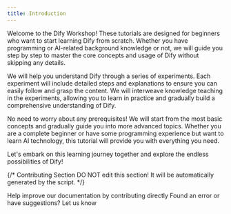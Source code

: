 ```yaml
---
title: Introduction
---
```


Welcome to the Dify Workshop! These tutorials are designed for beginners who want to start learning Dify from scratch. Whether you have programming or AI-related background knowledge or not, we will guide you step by step to master the core concepts and usage of Dify without skipping any details.

We will help you understand Dify through a series of experiments. Each experiment will include detailed steps and explanations to ensure you can easily follow and grasp the content. We will interweave knowledge teaching in the experiments, allowing you to learn in practice and gradually build a comprehensive understanding of Dify.

No need to worry about any prerequisites! We will start from the most basic concepts and gradually guide you into more advanced topics. Whether you are a complete beginner or have some programming experience but want to learn AI technology, this tutorial will provide you with everything you need.

Let's embark on this learning journey together and explore the endless possibilities of Dify!

{/*
Contributing Section
DO NOT edit this section!
It will be automatically generated by the script.
*/}

<CardGroup cols="2">
    <Card
        title="Edit this page"
        icon="pen-to-square"
        href="https://github.com/langgenius/dify-docs-mintlify/edit/main/en/workshop/README.mdx"
    >
        Help improve our documentation by contributing directly
    </Card>
    <Card
        title="Report an issue"
        icon="github"
        href="https://github.com/langgenius/dify-docs-mintlify/issues/new?title=Documentation%20Issue%3A%20&body=%23%23%20Issue%20Description%0A%3C%21--%20Please%20briefly%20describe%20the%20issue%20you%20found%20--%3E%0A%0A%23%23%20Page%20Link%0Ahttps%3A%2F%2Fgithub.com%2Flanggenius%2Fdify-docs-mintlify%2Fblob%2Fmain%2Fen/workshop%2FREADME.mdx%0A%0A%23%23%20Suggested%20Changes%0A%3C%21--%20If%20you%20have%20specific%20suggestions%20for%20changes%2C%20please%20describe%20them%20here%20--%3E%0A%0A%3C%21--%20Thank%20you%20for%20helping%20improve%20our%20documentation%21%20--%3E"
    >
        Found an error or have suggestions? Let us know
    </Card>
</CardGroup>
